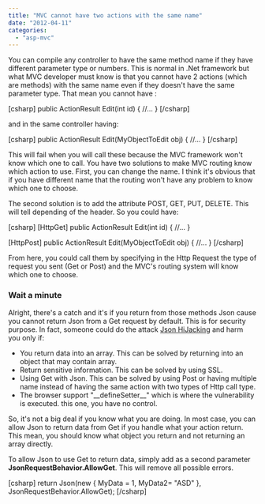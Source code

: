 ```yaml
---
title: "MVC cannot have two actions with the same name"
date: "2012-04-11"
categories: 
  - "asp-mvc"
---
```


You can compile any controller to have the same method name if they have different parameter type or numbers. This is normal in .Net framework but what MVC developer must know is that you cannot have 2 actions (which are methods) with the same name even if they doesn't have the same parameter type. That mean you cannot have :

\[csharp\] public ActionResult Edit(int id) { //... } \[/csharp\]

and in the same controller having:

\[csharp\] public ActionResult Edit(MyObjectToEdit obj) { //... } \[/csharp\]

This will fail when you will call these because the MVC framework won't know which one to call. You have two solutions to make MVC routing know which action to use. First, you can change the name. I think it's obvious that if you have different name that the routing won't have any problem to know which one to choose.

The second solution is to add the attribute POST, GET, PUT, DELETE. This will tell depending of the header. So you could have:

\[csharp\] \[HttpGet\] public ActionResult Edit(int id) { //... }

\[HttpPost\] public ActionResult Edit(MyObjectToEdit obj) { //... } \[/csharp\]

From here, you could call them by specifying in the Http Request the type of request you sent (Get or Post) and the MVC's routing system will know which one to choose.

### Wait a minute

Alright, there's a catch and it's if you return from those methods Json cause you cannot return Json from a Get request by default. This is for security purpose. In fact, someone could do the attack [Json HiJacking](http://haacked.com/archive/2009/06/25/json-hijacking.aspx) and harm you only if:

- You return data into an array. This can be solved by returning into an object that may contain array.
- Return sensitive information. This can be solved by using SSL.
- Using Get with Json. This can be solved by using Post or having multiple name instead of having the same action with two types of Http call type.
- The browser support "\_\_defineSetter\_\_" which is where the vulnerability is executed. this one, you have no control.

So, it's not a big deal if you know what you are doing. In most case, you can allow Json to return data from Get if you handle what your action return. This mean, you should know what object you return and not returning an array directly.

To allow Json to use Get to return data, simply add as a second parameter **JsonRequestBehavior.AllowGet**. This will remove all possible errors.

\[csharp\] return Json(new { MyData = 1, MyData2= "ASD" }, JsonRequestBehavior.AllowGet); \[/csharp\]
